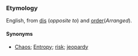===Etymology===

English, from [[dis]] (''opposite to'') and [[order]](''Arranged'').

====Synonyms====
*[[Chaos]]; [[Entropy]]; [[risk]]; [[jeopardy]]